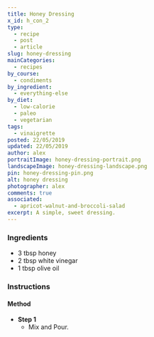 ```yaml
---
title: Honey Dressing
x_id: h_con_2
type:
  - recipe
  - post
  - article
slug: honey-dressing
mainCategories: 
  - recipes
by_course:
  - condiments
by_ingredient:
  - everything-else
by_diet:
  - low-calorie
  - paleo
  - vegetarian
tags: 
  - vinaigrette
posted: 22/05/2019
updated: 22/05/2019
author: alex
portraitImage: honey-dressing-portrait.png
landscapeImage: honey-dressing-landscape.png
pin: honey-dressing-pin.png
alt: honey dressing
photographer: alex
comments: true
associated: 
  - apricot-walnut-and-broccoli-salad
excerpt: A simple, sweet dressing.
---
```


<Ingredients>

### Ingredients
    
  - 3 tbsp honey
  - 2 tbsp white vinegar
  - 1 tbsp olive oil

</Ingredients>

<Instructions>

### Instructions

#### Method

  - **Step 1**
    - Mix and Pour.

</Instructions>



